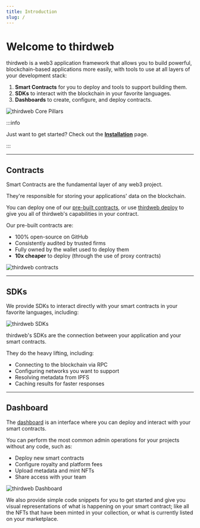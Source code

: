 ```yaml
---
title: Introduction
slug: /
---
```



# Welcome to thirdweb

<div className="heroGrid">

<div>
<p>thirdweb is a web3 application framework that allows you to build powerful, 
  blockchain-based applications more easily, with tools to use at all layers of your development stack:</p>

1. **Smart Contracts** for you to deploy and tools to support building them.
2. **SDKs** to interact with the blockchain in your favorite languages.
3. **Dashboards** to create, configure, and deploy contracts.

</div>

<div className="heroGridImageContainer">
  <Image
    img={require(`/assets/portal_imgs_1-01.png`)}
    className="heroGridImage"
    alt="thirdweb Core Pillars"
  />
</div>

</div>

:::info

Just want to get started? Check out the **[Installation](/installation)** page.

:::

<hr
  style={{
    marginTop: 32,
    backgroundColor: "var(--ifm-toc-border-color)",
  }}
/>

## Contracts

<div className="heroGrid">

<div>
  <p>Smart Contracts are the fundamental layer of any web3 project.</p>
  
  <p>
  They're responsible for storing your applications' data on the blockchain.
  </p>

You can deploy one of our [pre-built contracts](/pre-built-contracts), or use
[thirdweb deploy](/thirdweb-deploy) to give you all of thirdweb's capabilities
in your contract.

<p style={{ marginBottom: 6 }}>Our pre-built contracts are:</p>

- 100% open-source on GitHub
- Consistently audited by trusted firms
- Fully owned by the wallet used to deploy them
- **10x cheaper** to deploy (through the use of proxy contracts)

</div>

<div className="heroGridImageContainer">
  <Image
    alt="thirdweb contracts"
    img={require(`/assets/portal_imgs_1-04.png`)}
  />
</div>

</div>

<hr
  style={{
    marginTop: 32,
    backgroundColor: "var(--ifm-toc-border-color)",
  }}
/>

## SDKs

<div className="heroGrid">
  <div>
    <p>
      We provide SDKs to interact directly with your smart contracts in your
      favorite languages, including:
    </p>

<SupportedLanguagesSection />

  </div>
  <div className="heroGridImageContainer">
    <Image img={require(`/assets/portal_imgs_1-03.png`)} alt="thirdweb SDKs" />
  </div>
</div>

thirdweb's SDKs are the connection between your application and your smart contracts.

They do the heavy lifting, including:

- Connecting to the blockchain via RPC
- Configuring networks you want to support
- Resolving metadata from IPFS
- Caching results for faster responses

<hr
  style={{
    marginTop: 32,
    backgroundColor: "var(--ifm-toc-border-color)",
  }}
/>

## Dashboard

<div className="heroGrid">
  
  <div>
    <p>
      The <a href='https://thirdweb.com/dashboard'>dashboard</a> 
       is an interface where you can deploy and interact with your smart contracts.
    </p>

You can perform the most common admin operations for your projects without any code, such as:

- Deploy new smart contracts
- Configure royalty and platform fees
- Upload metadata and mint NFTs
- Share access with your team

</div>

<div className="heroGridImageContainer">
  <Image
    img={require(`/assets/portal_imgs_1-02.png`)}
    className="heroGridImage"
    alt="thirdweb Dashboard"
  />
</div>

</div>

We also provide simple code snippets for you to get started and give you
visual representations of what is happening on your smart contract; like all
the NFTs that have been minted in your collection, or what is currently listed
on your marketplace.
